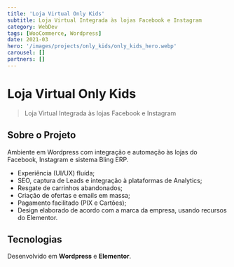 ```yaml
---
title: 'Loja Virtual Only Kids'
subtitle: Loja Virtual Integrada às lojas Facebook e Instagram
category: WebDev
tags: [WooCommerce, Wordpress]
date: 2021-03
hero: '/images/projects/only_kids/only_kids_hero.webp'
carousel: []
partners: []
---
```


# Loja Virtual Only Kids

> Loja Virtual Integrada às lojas Facebook e Instagram

## Sobre o Projeto

Ambiente em Wordpress com integração e automação às lojas do Facebook, Instagram e sistema Bling ERP.

- Experiência (UI/UX) fluída;
- SEO, captura de Leads e integração à plataformas de Analytics;
- Resgate de carrinhos abandonados;
- Criação de ofertas e emails em massa;
- Pagamento facilitado (PIX e Cartões);
- Design elaborado de acordo com a marca da empresa, usando recursos do Elementor.

## Tecnologias

Desenvolvido em **Wordpress** e **Elementor**.